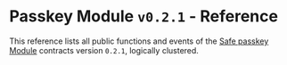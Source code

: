 # Passkey Module `v0.2.1` - Reference

This reference lists all public functions and events of the [Safe passkey Module](../advanced/smart-account-modules.mdx) contracts version `0.2.1`, logically clustered.

